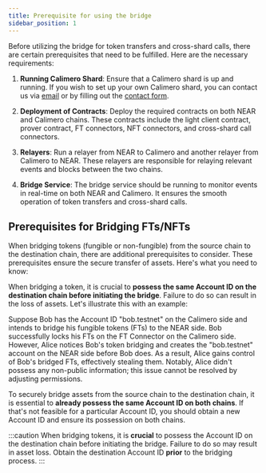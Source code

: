 ```yaml
---
title: Prerequisite for using the bridge
sidebar_position: 1
---
```


Before utilizing the bridge for token transfers and cross-shard calls, there are certain prerequisites that need to be fulfilled. Here are the necessary requirements:

1. **Running Calimero Shard**: Ensure that a Calimero shard is up and running. If you wish to set up your own Calimero shard, you can contact us via [email](mailto:info@calimero.network) or by filling out the [contact form](https://www.calimero.network/contact).

2. **Deployment of Contracts**: Deploy the required contracts on both NEAR and Calimero chains. These contracts include the light client contract, prover contract, FT connectors, NFT connectors, and cross-shard call connectors.

3. **Relayers**: Run a relayer from NEAR to Calimero and another relayer from Calimero to NEAR. These relayers are responsible for relaying relevant events and blocks between the two chains.

4. **Bridge Service**: The bridge service should be running to monitor events in real-time on both NEAR and Calimero. It ensures the smooth operation of token transfers and cross-shard calls.

## Prerequisites for Bridging FTs/NFTs

When bridging tokens (fungible or non-fungible) from the source chain to the destination chain, there are additional prerequisites to consider. These prerequisites ensure the secure transfer of assets. Here's what you need to know:

When bridging a token, it is crucial to **possess the same Account ID on the destination chain before initiating the bridge**. Failure to do so can result in the loss of assets. Let's illustrate this with an example:

Suppose Bob has the Account ID "bob.testnet" on the Calimero side and intends to bridge his fungible tokens (FTs) to the NEAR side. Bob successfully locks his FTs on the FT Connector on the Calimero side. However, Alice notices Bob's token bridging and creates the "bob.testnet" account on the NEAR side before Bob does. As a result, Alice gains control of Bob's bridged FTs, effectively stealing them. Notably, Alice didn't possess any non-public information; this issue cannot be resolved by adjusting permissions.

To securely bridge assets from the source chain to the destination chain, it is essential to **already possess the same Account ID on both chains**. If that's not feasible for a particular Account ID, you should obtain a new Account ID and ensure its possession on both chains.

:::caution
When bridging tokens, it is **crucial** to possess the Account ID on the destination chain before initiating the bridge. Failure to do so may result in asset loss. Obtain the destination Account ID **prior** to the bridging process.
:::
